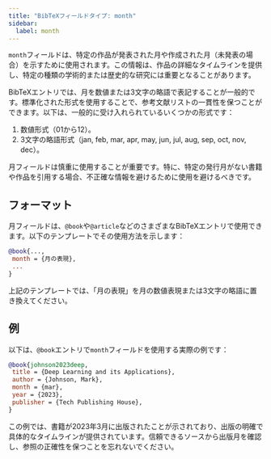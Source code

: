 ```yaml
---
title: "BibTeXフィールドタイプ: month"
sidebar:
  label: month
---
```



`month`フィールドは、特定の作品が発表された月や作成された月（未発表の場合）を示すために使用されます。この情報は、作品の詳細なタイムラインを提供し、特定の種類の学術的または歴史的な研究には重要となることがあります。

<CiteDrive />

BibTeXエントリでは、月を数値または3文字の略語で表記することが一般的です。標準化された形式を使用することで、参考文献リストの一貫性を保つことができます。以下は、一般的に受け入れられているいくつかの形式です：

1. 数値形式（01から12）。
2. 3文字の略語形式（jan, feb, mar, apr, may, jun, jul, aug, sep, oct, nov, dec）。

月フィールドは慎重に使用することが重要です。特に、特定の発行月がない書籍や作品を引用する場合、不正確な情報を避けるために使用を避けるべきです。

## フォーマット

月フィールドは、`@book`や`@article`などのさまざまなBibTeXエントリで使用できます。以下のテンプレートでその使用方法を示します：

```bibtex
@book{...,
 month = {月の表現},
 ... 
}
```

上記のテンプレートでは、「月の表現」を月の数値表現または3文字の略語に置き換えてください。

## 例

以下は、`@book`エントリで`month`フィールドを使用する実際の例です：

```bibtex
@book{johnson2023deep,
 title = {Deep Learning and its Applications},
 author = {Johnson, Mark},
 month = {mar},
 year = {2023},
 publisher = {Tech Publishing House},
}
```

この例では、書籍が2023年3月に出版されたことが示されており、出版の明確で具体的なタイムラインが提供されています。信頼できるソースから出版月を確認し、参照の正確性を保つことを忘れないでください。
